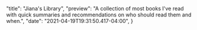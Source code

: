 
  "title": "Jiana's Library",
  "preview": "A collection of most books I've read with quick summaries and recommendations on who should read them and when.",
  "date": "2021-04-19T19:31:50.417-04:00",
}


